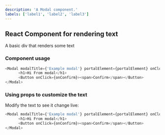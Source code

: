 ```yaml
---
description: 'A Modal component.'
labels: ['label1', 'label2', 'label3']
---
```



## React Component for rendering text

A basic div that renders some text

### Component usage
```js
<Modal modalTitle={'Example modal'} portalElement={portalElement} onClose={toggleExternally} isOpen={openExternally} >
      <h1>Hi From modal</h1>
      <Button onClick={onConfirm}><span>Confirm</span></Button>
</Modal>
```

### Using props to customize the text

Modify the text to see it change live:
```js live
<Modal modalTitle={'Example modal'} portalElement={portalElement} onClose={toggleExternally} isOpen={openExternally} >
      <h1>Hi From modal</h1>
      <Button onClick={onConfirm}><span>Confirm</span></Button>
</Modal>
```
